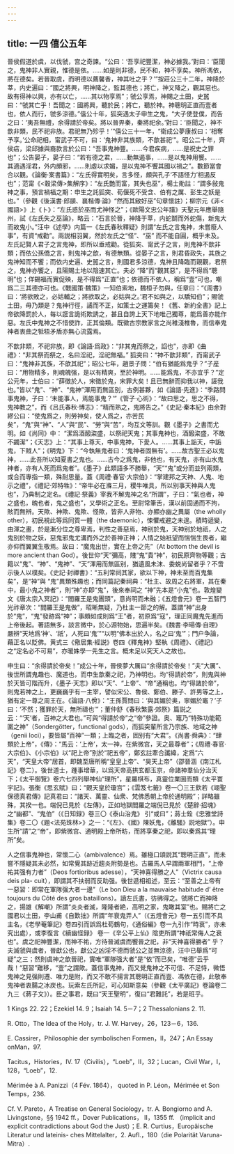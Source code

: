 ```yaml
---
---
---
```

title: 一四 僖公五年
---




晉侯假道於虞，以伐虢，宫之奇諫。“公曰：‘吾享祀豐潔，神必據我。’對曰：‘臣聞之，鬼神非人實親，惟德是依。……如是則非德，民不和，神不享矣。神所馮依，將在德矣。若晉取虞，而明德以薦馨香，神其吐之乎？’”按莊公三十二年，神降於莘，内史遍曰：“國之將興，明神降之，監其德也；將亡，神又降之，觀其惡也。故有得神以興，亦有以亡，……其以物享焉”；虢公享焉，神賜之土田，史嚚曰：“虢其亡乎！吾聞之：國將興，聽於民；將亡，聽於神。神聰明正直而壹者也，依人而行，虢多涼德。”僖公十年，狐突遇太子申生之鬼，“大子使登僕，而告之曰：‘夷吾無禮，余得請於帝矣。將以晉畀秦，秦將祀余。’對曰：‘臣聞之，神不歆非類，民不祀非族。君祀無乃殄乎！’”僖公三十一年，“衛成公夢康叔曰：‘相奪予享。’公命祀相，甯武子不可，曰：‘鬼神非其族類，不歆甚祀’”。昭公二十年，齊侯痁，梁邱據與裔款言於公曰：“吾事鬼神豐。……今君疾病，……是祝史之罪也”；公告晏子，晏子曰：“若有德之君，……動無遏事，……是以鬼神用饗。……其適遇淫君，外内頗邪，……則虛以求媚，是以鬼神不饗其國以禍之”。數節當會合以觀。《論衡·案書篇》：“左氏得實明矣，言多怪，頗與孔子‘不語怪力’相遏反也”；范甯《<穀梁傳>集解序》：“左氏艷而富，其失也巫”，楊士勛註：“謂多敍鬼神之事，預言禍福之期：申生之託狐突、荀偃死不受含、伯有之厲、彭生之妖是也。”（參觀《後漢書·郎顗、襄楷傳·論》“然而其敝好巫”句章懷註）；柳宗元《非<國語>》上《卜》：“左氏惑於巫而尤神怪之”；《歐陽文忠公年譜》天聖元年應舉隨州，試《左氏失之巫論》，略云：“石言於晉，神降于莘，内蛇鬬而外蛇傷，新鬼大而故鬼小。”汪中《述學》内篇一《左氏春秋釋疑》則謂“左氏之言鬼神，未嘗廢人事”，有資“戒勸”。兩説相羽翼，然於左氏之“怪”、“巫” 而不能自圓，概乎未及。左氏記賢人君子之言鬼神，即所以垂戒勸。從狐突、甯武子之言，則鬼神不歆非類；而依公孫僑之言，則鬼神之歆，有德無類。從晏子之言，則君昏政失，其族之鬼神知而不饗；而依内史遍、史嚚之言，則國君多涼德，鬼神且降臨而親觀，君祭之，鬼神亦饗之，且陽賜土地以陰速其亡。夫必 “降”而“觀其惡”，是不得爲“聰明”也；佯錫福而實促殃，是不得爲“正直”也；依德而不依人，稱爲“壹”可也，嘲爲二三其德亦可也。《戰國策·魏策》一知伯索地，魏桓子勿與，任章曰：“《周書》曰：‘將欲敗之，必姑輔之；將欲取之，必姑與之。’君不如與之，以驕知伯”；賜虢土田，毋乃類是？鬼神行徑，譎而不正，如策士之運籌矣！《舊、新約全書》記上帝欲降罰於人，每以誑言詭術欺誘之，甚且自誇上天下地唯己獨尊，能爲善亦能作惡。左氏中鬼神之不惜使詐，正其倫類。既徵古宗教家言之尚稚淺椎魯，而信奉鬼神者衷曲之牴牾矛盾亦無心流露焉。

不歆非類，不祀非族，即《論語·爲政》：“非其鬼而祭之，諂也”，亦即《曲禮》：“非其祭而祭之，名曰淫祀，淫祀無福。” 狐突曰：“神不歆非類”，而甯武子曰：“鬼神非其族，不歆其祀”；昭公七年，趙景子問：“伯有猶能爲鬼乎？”子産曰：“用物精多，則魂魄强，是以有精爽，至於神明。……能爲鬼，不亦宜乎？”定公元年，士伯曰：“薛徵於人，宋徵於鬼，宋罪大矣！且已無辭而抑我以神，誣我也。”皆以“鬼”、“神”、“鬼神”渾用而無區别，古例甚夥，如《論語·先進》：“季路問事鬼神，子曰：‘未能事人，焉能事鬼？’”《管子·心術》：“故曰思之，思之不得，鬼神教之”，而《吕氏春秋·博志》：“精而熟之，鬼將告之。”《史記·秦本紀》由余對繆公曰：“使鬼爲之，則勞神矣，使人爲之，亦苦民矣”，“鬼”與“神”、“人”與“民”、“勞”與“苦”，均互文等訓。觀《墨子》之書而尤明。如《尚同》中： “潔爲酒醱粢盛，以祭祀天鬼；其事鬼神也，酒醱粢盛，不敢不蠲潔”；《天志》上：“其事上尊天，中事鬼神，下愛人。……其事上詬天，中詬鬼，下賊人”；《明鬼》下：“今執無鬼者曰：‘鬼神者固無有’。……故古聖王必以鬼神，……此吾所以知夏書之鬼也。……古今之爲鬼，非他也，有天鬼，亦有山水鬼神者，亦有人死而爲鬼者”。《墨子》此類語多不勝舉，“天”“鬼”或分而並列兩類，或合而專指一類，殊耐思量。蓋《周禮·春官·大宗伯》：“掌建邦之天神、人鬼、地示之禮”，《禮記·郊特牲》：“帝牛必在滌三月，稷牛唯具，所以别事天神與人鬼也”，乃典制之定名。《禮記·祭義》宰我不解鬼神之名“所謂”，子曰：“氣也者，神之盛也，魄也者，鬼之盛也”，又學術之正名。至尉常筆舌，漢以前固通而不拘，賅而無辨。天歟、神歟、鬼歟、怪歟，皆非人非物、亦顯亦幽之異屬（the wholly other），初民視此等爲同質一體（the daemonic），悚懼戒避之未遑。積時遞變，由渾之畫，於是漸分位之尊卑焉，判性之善惡焉，神别於鬼，天神别於地祇，人之鬼别於物之妖，惡鬼邪鬼尤溝而外之於善神正神；人情之始衹望而惴惴生畏者，繼亦仰而翼翼生敬焉。故曰：“魔鬼出世，實在上帝之先”（At bottom the devil is more ancient than God）。後世仰“天”彌高，賤“鬼”貴“神”，初民原齊物等觀；古籍以“鬼”、“神”、“鬼神”、“天”渾用而無區别，猶遺風未沫、委蜕尚留者乎？不啻示後人以樸矣。《史記·封禪書》：“五利常祠其家，欲以下神，神未至而百鬼集矣”，是“神”與 “鬼”異類殊趣也；而同篇記秦祠典：“杜主、故周之右將軍，其在秦中，最小鬼之神者”，則“神”亦即“鬼”，後來奉祠之 “神”先本是“小鬼”也。敦煌變文《唐太宗入冥記》：“閻羅王是鬼團頭”，意尚明而未融；《五燈會元》卷一五智門光祚章次：“閻羅王是鬼做”，昭晰無疑，乃杜主一節之的解。蓋謂“神”出身於“鬼”，“鬼”發跡爲“神”；事頗如成則爲“王”者，初原爲“寇”，理正同魔鬼先進而上帝後起。著語無多，談言微中，於心源物始，思遍半矣。《魏書·李瑒傳·自理》嚴辨“天地爲‘神’、‘祇’，人死曰‘鬼’”“以明“佛本出於人，名之曰‘鬼’”；門户争論，藉正名以貶佛。黄式三《儆居集·經説》卷四《釋鬼神》堅執《周禮》、《禮記》之“定名必不可易”，亦暖姝學一先生之言。概未足以究天人之故也。

申生曰：“余得請於帝矣！”成公十年，晉侯夢大厲曰“余得請於帝矣！”夫“大厲”、後世所謂鬼趣也、魔道也，而申生歆秦之祀，乃神明也。均“得請於帝”，則鬼與神於天皆可階而升，《墨子·天志》即以“天”、“上帝”、“帝”通稱也。均“得諸於帝”，則鬼若神之上，更巍巍乎有一主宰，譬似宋公、魯侯、鄭伯、滕子、許男等之上，猶有定一尊之周王在。《論語·八佾》：“王孫賈問曰：‘與其媚於奥，寧媚於竈？’子曰：‘不然；獲罪於天，無所禱也’”；董仲舒《春秋繁露·郊祭》篇説之云：“‘天’者，百神之大君也。”可與“得請於帝”之“帝”參證。奥、竈乃“特殊功能範圍之神”（Sondergötter，functional gods），而狐突輩所言乃宗族、地域之神（genii loci），要皆屬“百神”一類；上臨之者，固别有“大君”。《尚書·舜典》：“肆類於上帝”，《傳》：“馬云：‘上帝’，太一神，在紫微宫，天之最尊者”；《周禮·春官·大宗伯》、《小宗伯》以“祀上帝”别於“祀五帝”，鄭玄註牽合讖緯，定爲“六天”，“天皇大帝”居首，即魏至唐所稱“皇皇上帝”、“昊天上帝”（邵晉涵《南江札記》卷二）。後世道士，踵事增華，以爲天帝高拱玄都玉京，命諸神羣仙分治天下；《太平御覽》卷六七四列舉神仙“理所”，星羅棋布，真靈位業圖而類《太平寰宇記》。張衡《思玄賦》曰：“覿天皇於瓊宫”；《雲笈七籤》卷一〇三王欽若《翊聖保德真君傳》記真君曰：“諸天、萬靈、仙衆、梵佛悉朝上帝於通明殿”；詳略雖殊，其揆一也。端倪已見於《左傳》，正如地獄閻羅之端倪已見於《楚辭·招魂》之“幽都”、“鬼伯”（《日知録》卷三〇《泰山治鬼》 引“或曰”；蔣士銓《忠雅堂詩集》卷二〇《題<法苑珠林>》之一：“《左》、《國》陳妖鬼，《離騷》説地獄”）。申生所“請”之“帝”，即紫微宫、通明殿上帝所昉，而將享秦之祀，即以秦爲其“理所”矣。

人之信事鬼神也，常懷二心（ambivalence）焉。雖極口頌説其“聰明正直”，而未嘗不隱疑其未必然，如常覺其跡近趨炎附勢是也。古羅馬人早謂兩軍相鬥，“上帝祐其强有力者”（Deos fortioribus adesse），“天神喜得勝之人”（Victrix causa deis pla- cuit），即謂其不扶弱而反助强。後世遞相祖述，至云：“至善之上帝有一惡習：即常在軍隊强大者一邊”（Le bon Dieu a la mauvaise habitude d’ être toujours du Côté des gros bataillons）。讀左氏書，彷彿得之。虢將亡而神降之，揚雄《解嘲》所謂“炎炎者滅，隆隆者絶，高明之家，鬼瞰其室”也。賜將亡之國君以土田，李山甫《自歎拙》所謂“年衰鬼弄人”（《五燈會元》卷一五引而不具主名，《老學菴筆記》卷四引而誤爲杜荀鶴句，《通俗編》卷一九引作“時衰”，亦未究出處），或李復言《續幽怪録》 卷一《辛公平上仙》陰吏所謂“神祇常侮人之衰也”。虞之祀神豐潔，而神不祐，方待晉滅虞而饗晉之祀，非“天神喜得勝者” 乎？夫滅虢與虞者，晉獻公也，獻公之凶淫不德而虢公之並無涼德，汪中已舉爲“可疑”之三；然則虞神之歆晉祀，實唯“軍隊强大者”是“依”而已矣，“唯德”云乎哉！“惡習”難移，“壹”之謂歟。蓋信事鬼神，而又覺鬼神之不可信、不足恃，微悟鬼神之見强則遷、唯力是附，而又不敢不揚言其聰明正直而壹、馮依在德，此敬奉鬼神者衷腸之冰炭也。玩索左氏所記，可心知斯意矣（參觀《太平廣記》卷論卷二九三《蔣子文》）。臣之事君，既曰“天王聖明”，復曰“君難託”，若是班乎。

1 Kings 22. 22；Ezekiel 14. 9；Isaiah 14. 5－7；2 Thessalonians 2. 11.

R. Otto，The Idea of the Holy，tr. J. W. Harvey，26，123－6，136.

E. Cassirer，Philosophie der symbolischen Formen，II，247；An Essay onMan，97.

Tacitus，Histories，IV. 17（Civilis），“Loeb”，II，32；Lucan，Civil War，I，128，“Loeb”，12.

Mérimée à A. Panizzi（4 Fév. 1864）， quoted in P. Léon，Mérimée et Son Temps，236.

Cf. V. Pareto，A Treatise on General Sociology，tr. A. Bongiorno and A. Livingstone，§§ 1942 ff.，Dover Publications， II，1355 ff. （implicit and explicit contradictions about God the Just）；E. R. Curtius，Europäische Literatur und lateinis- ches Mittelalter，2. Aufl.，180（die Polarität Varuna-Mitra）.